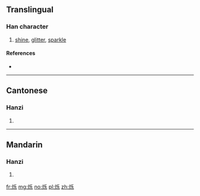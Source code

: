 {{also|爍}}
==Translingual==

===Han character===
{{Han char|rn=86|rad=火|as=05|sn=9|four=|canj=火竹女木 (FHVD)}}

# [[shine]], [[glitter]], [[sparkle]]

====References====
* {{Han ref|kx=0669.101|hdz=32196.090|uh=70C1|ud=28865}}

----

==Cantonese==

===Hanzi===
{{yue-hanzi|jyut=soek3|y=seuk3|tra=爍}}

# {{defn|lang=yue|sort=火05}}

----

==Mandarin==

===Hanzi===
{{cmn-hanzi|tra=爍|pin=[[shuò]] ([[shuo4]])|wg=shuo<sup>4</sup>}}

# {{defn|lang=cmn|sort=火05}}

[[fr:烁]]
[[mg:烁]]
[[no:烁]]
[[pl:烁]]
[[zh:烁]]